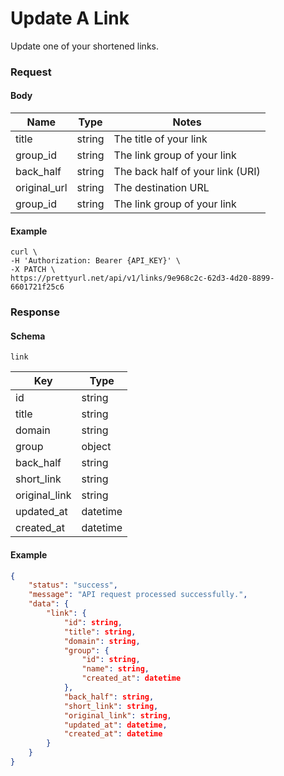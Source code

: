 
# Update A Link

<HttpMethodBadge method="PATCH" /> Update one of your shortened links.

### Request
#### Body
| Name         | Type   | Notes                            |
|--------------|--------|----------------------------------|
| title        | string | The title of your link           |
| group_id     | string | The link group of your link      |
| back_half    | string | The back half of your link (URI) |
| original_url | string | The destination URL              |
| group_id     | string | The link group of your link      |

#### Example
```shell
curl \
-H 'Authorization: Bearer {API_KEY}' \
-X PATCH \
https://prettyurl.net/api/v1/links/9e968c2c-62d3-4d20-8899-6601721f25c6
```

### Response
#### Schema
`link`

| Key           | Type     |
|---------------|----------|
| id            | string   |
| title         | string   |
| domain        | string   |
| group         | object   |
| back_half     | string   |
| short_link    | string   |
| original_link | string   |
| updated_at    | datetime |
| created_at    | datetime |

#### Example
```json
{
    "status": "success",
    "message": "API request processed successfully.",
    "data": {
        "link": {
            "id": string,
            "title": string,
            "domain": string,
            "group": {
                "id": string,
                "name": string,
                "created_at": datetime
            },
            "back_half": string,
            "short_link": string,
            "original_link": string,
            "updated_at": datetime,
            "created_at": datetime
        }
    }
}
```
